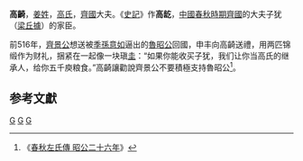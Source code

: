 {{Infobox 先秦人物
|名稱=高齮
|姓=[[姜姓|姜]]
|氏=[[高氏|高氏]]
|名=齮
|字=
|别名=高龁
|别字=
|諡号=
|官位=
|時代=春秋
|國家=齊國
|身份=
|出生日期=
|逝世日期=
|父=
|子女=
}}
'''高齮'''，[[姜姓|姜姓]]，[[高氏|高氏]]，[[齊國|齊國]]大夫。《[[史記|史記]]》作'''高龁'''，[[中國|中國]][[春秋時期|春秋時期]][[齊國|齊國]]的大夫子犹（[[梁丘據|梁丘據]]）的家臣。

前516年，[[齊景公|齊景公]]想送被[[季孫意如|季孫意如]]逼出的[[魯昭公|魯昭公]]回國，申丰向高齮送禮，用两匹锦缎作为财礼，捆紧在一起像一块瑱[[圭|圭]]：“如果你能收买子犹，我们让你当高氏的继承人，给你五千庾粮食。”高齮讓勸說齊景公不要積極支持魯昭公<ref>《[[s:春秋左氏傳/昭公|春秋左氏傳 昭公二十六年]]》</ref>。

==参考文獻==
{{reflist}}

[[Category:齊國人|G]]
[[Category:春秋戰國政治人物|G]]
[[Category:春秋人|G]]
